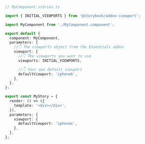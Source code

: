 ```ts
// MyComponent.stories.ts

import { INITIAL_VIEWPORTS } from '@storybook/addon-viewport';

import MyComponent from './MyComponent.component';

export default {
  component: MyComponent,
  parameters: {
    //👇 The viewports object from the Essentials addon
    viewport: {
      //👇 The viewports you want to use
      viewports: INITIAL_VIEWPORTS,

      //👇 Your own default viewport
      defaultViewport: 'iphone6',
    },
  },
};

export const MyStory = {
  render: () => ({
    template: '<div></div>',
  }),
  parameters: {
    viewport: {
      defaultViewport: 'iphonex',
    },
  },
};
```
